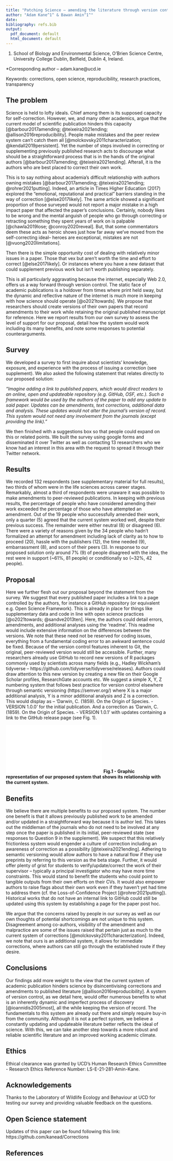 ```yaml
---
title: "Patching Science – amending the literature through version control"
author: "Adam Kane^1^ & Bawan Amin^1^"
date: 
bibliography: refs.bib
output:
  pdf_document: default
  html_document: default
---
```

1.	School of Biology and Environmental Science, O’Brien Science Centre, University College Dublin, Belfield, Dublin 4, Ireland. 

*Corresponding author – adam.kane@ucd.ie

Keywords: corrections, open science, reproducibility, research practices, transparency 

## The problem
Science is held to lofty ideals. Chief among them is its supposed capacity for self-correction. However, we, and many other academics, argue that the current model of scientific publication hinders this capacity [@barbour2017amending; @teixeira2021ending; @allison2016reproducibility]. People make mistakes and the peer review system can’t catch them all [@molckovsky2011characterization; @kendall2019persistent]. Yet the number of steps involved in correcting or supplementing previously published research acts to discourage what should be a straightforward process that is in the hands of the original authors [@barbour2017amending; @teixeira2021ending]. Afterall, it is the authors who are best placed to correct their own work.  

This is to say nothing about academia’s difficult relationship with authors owning mistakes [@barbour2017amending; @teixeira2021ending; @rohrer2021putting]. Indeed, an article in Times Higher Education (2017) explored the “emotional, reputational and practical” barriers standing in the way of correction [@else2017likely]. The same article showed a significant proportion of those surveyed would not report a major mistake in a high impact paper that affected the paper’s conclusions. Certainly, nobody likes to be wrong and the mental anguish of people who go through correcting or retracting something they spent years of work on is palpable [@chawla2019lose; @conroy2020reveal]. But, that some commentators deem these acts as heroic shows just how far away we’ve moved from the self-correcting ideal– heroes are exceptional, mistakes are not [@vuong2020limitations]. 

Then there is the simple opportunity cost of dealing with relatively minor issues in a paper. Those that vex but aren’t worth the time and effort to correct [@else2017likely]. Or instances where you have a new dataset that could supplement previous work but isn’t worth publishing separately. 

This is all particularly aggravating because the internet, especially Web 2.0, offers us a way forward through version control. The static face of academic publications is a holdover from times where print held sway, but the dynamic and reflective nature of the internet is much more in keeping with how science should operate [@o2021towards]. We propose that researchers should create versions of their own papers that record amendments to their work while retaining the original published manuscript for reference. Here we report results from our own survey to assess the level of support for our proposal, detail how the system would work including its many benefits, and note some responses to potential counterarguments. 

## Survey 
We developed a survey to first inquire about scientists’ knowledge, exposure, and experience with the process of issuing a correction (see supplement). We also asked the following statement that relates directly to our proposed solution:

_"Imagine adding a link to published papers, which would direct readers to an online, open and updateable repository (e.g. GitHub, OSF, etc.). Such a framework would be used by the authors of the paper to add any update to said paper. Updates can be amendments, text corrections, additional data and analysis. These updates would not alter the journal's version of record. This system would not need any involvement from the journals (except providing the link)."_

We then finished with a suggestions box so that people could expand on this or related points. We built the survey using google forms and disseminated it over Twitter as well as contacting 13 researchers who we know had an interest in this area with the request to spread it through their Twitter network. 

## Results
We recorded 132 respondents (see supplementary material for full results), two thirds of whom were in the life sciences across career stages. Remarkably, almost a third of respondents were unaware it was possible to make amendments to peer-reviewed publications. In keeping with previous results, the percentage of people who have considered amending their work exceeded the percentage of those who have attempted an amendment. Out of the 19 people who successfully amended their work, only a quarter (5) agreed that the current system worked well, despite their previous success. The remainder were either neutral (8) or disagreed (6). There were a variety of reasons given by the 34 people who hadn’t formalized an attempt for amendment including lack of clarity as to how to proceed (20), hassle with the publishers (12), the time needed (9), embarrassment (8), and scorn of their peers (3). In response to our proposed solution only around 7% (9) of people disagreed with the idea, the rest were in support (~61%, 81 people) or conditionally so (~32%, 42 people). 

## Proposal
Here we further flesh out our proposal beyond the statement from the survey. We suggest that every published paper includes a link to a page controlled by the authors, for instance a GitHub repository (or equivalent e.g. Open Science Framework). This is already in place for things like supplementary data and code in line with open science practices [@o2021towards; @sandve2013ten]. Here, the authors could detail errors, amendments, and additional analyses using the ‘readme’. This readme would include extensive information on the differences between the versions. We note that these need not be reserved for coding issues, everything from a fundamental coding error to an awkward sentence could be fixed. Because of the version control features inherent to Git, the original, peer-reviewed version would still be accessible. Further, many researchers already use GitHub to record new versions of R packages commonly used by scientists across many fields (e.g., Hadley Wickham’s tidyverse – https://github.com/tidyverse/tidyverse/releases). Authors could draw attention to this new version by creating a new file on their Google Scholar profiles, ResearchGate accounts etc. We suggest a simple X, Y, Z numbering system that follows best practice for version control elsewhere through semantic versioning (https://semver.org/) where X is a major additional analysis, Y is a minor additional analysis and Z is a correction. This would display as – ‘Darwin, C. (1859). On the Origin of Species. - VERSION 1.0.0’ for the initial publication. And a correction as ‘Darwin, C. (1859). On the Origin of Species. - VERSION 1.0.1’ with updates containing a link to the GitHub release page (see Fig. 1). 

![image info](./Figure_draftAK_v2.pdf) 
<b>Fig.1 - Graphic representation of our proposed system that shows its relationship with the current system.</b>

## Benefits
We believe there are multiple benefits to our proposed system. The number one benefit is that it allows previously published work to be amended and/or updated in a straightforward way because it is author led. This takes out the middleman of the journals who do not need to be involved at any step once the paper is published in its initial, peer-reviewed state (see responses to Question 9 in the supplement). We suspect that this relatively frictionless system would engender a culture of correction including an awareness of correction as a possibility [@teixeira2021ending]. Adhering to semantic versioning would allow authors to have a natural flow if they use preprints by referring to this version as the beta stage. Further, it would offer plenty of grist for students to verify/update/correct the work of their supervisor – typically a principal investigator who may have more time constraints. This would stand to benefit the students who could point to tangible outputs from their own efforts on their CVs. It would also empower authors to raise flags about their own work even if they haven’t yet had time to address them (cf. the Loss-of-Confidence Project [@rohrer2021putting]). Historical works that do not have an internal link to GitHub could still be updated using this system by establishing a page for the paper post hoc. 

We argue that the concerns raised by people in our survey as well as our own thoughts of potential shortcomings are not unique to this system. Disagreement among co-authors, visibility of the amendment and malpractice are some of the issues raised that pertain just as much to the current system of corrections [@molckovsky2011characterization]. Indeed, we note that ours is an additional system, it allows for immediate corrections, where authors can still go through the established route if they desire. 

## Conclusions
Our findings add more weight to the view that the current system of academic publication hinders science by disincentivising corrections and amendments to published literature [@allison2016reproducibility]. A system of version control, as we detail here, would offer numerous benefits to what is an inherently dynamic and imperfect process of discovery [@ioannidis2005most], all the while keeping the version of record. The fundamentals to this system are already out there and simply require buy-in from the community. Although it is not a perfect system, we believe a constantly updating and updateable literature better reflects the ideal of science. With this, we can take another step towards a more robust and reliable scientific literature and an improved working academic climate.

## Ethics
Ethical clearance was granted by UCD’s Human Research Ethics Committee - Research Ethics Reference Number: LS-E-21-281-Amin-Kane.

## Acknowledgements 
Thanks to the Laboratory of Wildlife Ecology and Behaviour at UCD for testing our survey and providing valuable feedback on the questions. 

## Open Science statement
Updates of this paper can be found following this link: https://github.com/kanead/Corrections

## References  

